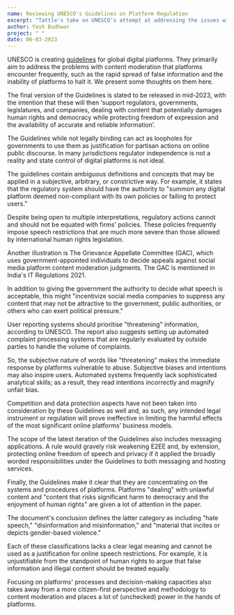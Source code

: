 ```yaml
---
name: Reviewing UNESCO's Guidelines on Platform Regulation
excerpt: "Tattle's take on UNESCO's attempt at addressing the issues with content moderation"
author: Yash Budhwar
project: " "
date: 06-03-2023
---
```


UNESCO is creating [guidelines](https://unesdoc.unesco.org/ark:/48223/pf0000384031.locale=en) for global digital platforms. They primarily aim 
to address the problems with content moderation that platforms encounter frequently, such as the rapid spread of false information and the 
inability of platforms to halt it. We present some thoughts on them here.

The final version of the Guidelines is slated to be released in mid-2023, with the intention that these will then ‘support regulators, governments, 
legislatures, and companies, dealing with content that potentially damages human rights and democracy while protecting freedom of expression and 
the availability of accurate and reliable information’.

The Guidelines while not legally binding can act as loopholes for governments to use them as justification for partisan actions on online public 
discourse. In many jurisdictions regulator independence is not a reality and state control of digital platforms is not ideal.

The guidelines contain ambiguous definitions and concepts that may be applied in a subjective, arbitrary, or constrictive way. For example, 
it states that the regulatory system should have the authority to "summon any digital platform deemed non-compliant with its own policies 
or failing to protect users."

Despite being open to multiple interpretations, regulatory actions cannot and should not be equated with firms' policies. These policies 
frequently impose speech restrictions that are much more severe than those allowed by international human rights legislation.

Another illustration is The Grievance Appellate Committee (GAC), which uses government-appointed individuals to decide appeals against 
social media platform content moderation judgments. The GAC is mentioned in India's IT Regulations 2021.

In addition to giving the government the authority to decide what speech is acceptable, this might "incentivize social media companies to 
suppress any content that may not be attractive to the government, public authorities, or others who can exert political pressure."

User reporting systems should prioritise "threatening" information, according to UNESCO. The report also suggests setting up automated complaint 
processing systems that are regularly evaluated by outside parties to handle the volume of complaints.

So, the subjective nature of words like "threatening" makes the immediate response by platforms vulnerable to abuse. Subjective biases and 
intentions may also inspire users. Automated systems frequently lack sophisticated analytical skills; as a result, they read intentions incorrectly 
and magnify unfair bias.

Competition and data protection aspects have not been taken into consideration by these Guidelines as well and, as such, any intended 
legal instrument or regulation will prove ineffective in limiting the harmful effects of the most significant online platforms’ business models.

The scope of the latest iteration of the Guidelines also includes messaging applications. A rule would gravely risk weakening E2EE and, by 
extension, protecting online freedom of speech and privacy if it applied the broadly worded responsibilities under the Guidelines to both messaging 
and hosting services.

Finally, the Guidelines make it clear that they are concentrating on the systems and procedures of platforms. Platforms "dealing" with unlawful 
content and "content that risks significant harm to democracy and the enjoyment of human rights" are given a lot of attention in the paper.

The document's conclusion defines the latter category as including "hate speech," "disinformation and misinformation," and "material that incites 
or depicts gender-based violence."

Each of these classifications lacks a clear legal meaning and cannot be used as a justification for online speech restrictions. For example, it 
is unjustifiable from the standpoint of human rights to argue that false information and illegal content should be treated equally.

Focusing on platforms' processes and decision-making capacities also takes away from a more citizen-first perspective and methodology to content 
moderation and places a lot of (unchecked) power in the hands of platforms.
